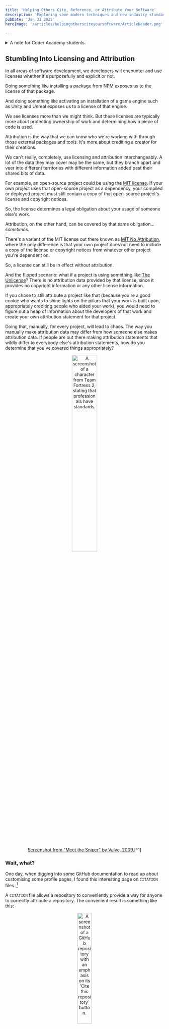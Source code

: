 ```yaml
---
title: 'Helping Others Cite, Reference, or Attribute Your Software'
description: 'Exploring some modern techniques and new industry standards to improve software attribution, referencing, and citations.'
pubDate: 'Jan 31 2025'
heroImage: '/articles/helpingothersciteyoursoftware/ArticleHeader.png'

---
```



<details style={{backgroundColor:"var(--theme-700)", padding:"1%"}}>
	<summary  style={{backgroundColor:"var(--theme-900)"}}>A note for Coder Academy students.</summary>
This article can be used as an example for Coder Academy's assessment item, "Technical Blog Post and Prototype", for the ISK1002 Industry Skills 2 subject. I've kept this article focused on the rubric where I can, not necessarily the assessment brief - the rubric is what you'll be graded on, after all!


<details style={{backgroundColor:"var(--theme-700)", padding:"1%"}}>
	<summary  style={{backgroundColor:"var(--theme-900)"}}>For a walkthrough of how this article maps to the rubric, click this text.</summary>

- At least two referenced external sources to support an explanation of an industry-relevant trend or opportunity
	- Rise of "CI/CD/CC" movement
	- Platforms like Github increasing the ease of citations/referencing/attribution with new features
	- Explanation of the CodeMeta project metadata format and the Citation File Format
- At least two referenced external sources to support an explanation of an industry-relevant ethical issue in detail 
	- The importance of licensing/copyright/referencing/attribution
	- Reiterate some of of the info CodeMeta explains for their data format
- At least two referenced external sources to support an explanation of a problem or scenario and solution to the problem or scenario
	- Problem: Lack of developer awareness about these tools, hurdles that stop developers implementing such "simple" things in their work
	- Solution: Demonstrate how to implement CodeMeta and CFF files in software projects
- Article should include a plan covering the steps required to address the problem or scenario
	- Tutorial on how to implement CodeMeta and CFF files in software projects
	- Brief example of how CodeMeta/CFF data can be used in projects (e.g. read in a version number, contributors array, etc, to display in appropriate UI of an app)
- Identify the essential skills, knowledge, tools, etc, required to implement the solution to the problem or scenario, explain why those are needed, identify alternatives to those identified things, and explain why the chosen things are used in the solution instead of the alternatives.
	- Comparison of metadata formats (e.g. using CodeMeta "crosswalks" to highlight gaps in some formats)
	- Show how GitHub currently supports CFF and has plans to support future formats (link to GitHub issues/discussions where this popped up)
- No formatting issues, and uses correct spelling & grammar throughout the article.
	- This can be as "manual" as just spell-checking everything yourself, but I like automation. I've implemented a GitHub Action that runs two spelling & grammar tools: ReviewDog's "misspell" action and ReviewDog's "languagetool" action. They'll validate and suggest fixes for the articles I write into this blog repository.
- Creates code with comments, comments are relevant to the project, comments are all easy to understand, and ideally stick to a specific commenting or documentation style.
	- JSDoc comments to cover syntax-related commenting automatically, plus manually-written descriptions inserted into those JSDoc comments.

Each top-level dot point in the list above matches one rubric item (or rubric row, however you want to call it) in the assessment. If you're working on this assessment yourself, you may benefit from planning things out in a similar list! Or at least, including a similar list into your work will help any assessment graders to see everything that you're intending to show.

And no, this article does not get perfect marks for the rubric. I've got other things to do with my time!

This article might meet a high distinction overall, almost definitely a distinction overall at least.

</details>

You can see how this article was written in the repository source code, here: 

[https://github.com/AlexStormwood/alexstormwood.com/blob/main/src/content/blog/helpingothersciteyoursoftware.mdx](https://github.com/AlexStormwood/alexstormwood.com/blob/main/src/content/blog/helpingothersciteyoursoftware.mdx)

Yes, it's a Markdown Extended file - it's part of a website built with the Astro framework. It is deployed via Netlify.

</details>


## Stumbling Into Licensing and Attribution

In all areas of software development, we developers will encounter and use licenses whether it's purposefully and explicit or not. 

Doing something like installing a package from NPM exposes us to the license of that package. 

And doing something like activating an installation of a game engine such as Unity and Unreal exposes us to a license of that engine. 

We see licenses more than we might think. But these licenses are typically more about protecting ownership of work and determining how a piece of code is used.

Attribution is the way that we can know who we're working with through those external packages and tools. It's more about crediting a creator for their creations. 

We can't really, completely, use licensing and attribution interchangeably. A lot of the data they may cover may be the same, but they branch apart and veer into different territories with different information added past their shared bits of data. 

For example, an open-source project could be using the [MIT license](https://choosealicense.com/licenses/mit/). If your own project uses that open-source project as a dependency, your compiled or deployed project must still contain a copy of that open-source project's license and copyright notices. 

So, the license determines a legal obligation about your usage of someone else's work. 

Attribution, on the other hand, can be covered by that same obligation... _sometimes_.

There's a variant of the MIT license out there known as [MIT No Attribution](https://choosealicense.com/licenses/mit-0/), where the only difference is that your own project does not need to include a copy of the license or copyright notices from whatever other project you're dependent on. 

So, a license can still be in effect without attribution.

And the flipped scenario: what if a project is using something like [The Unlicense](https://choosealicense.com/licenses/unlicense/)? There is no attribution data provided by that license, since it provides no copyright information or any other license information. 

If you chose to still attribute a project like that (because you're a good cookie who wants to shine lights on the pillars that your work is built upon, appropriately crediting people who aided your work), you would need to figure out a heap of information about the developers of that work and create your own attribution statement for that project.

Doing that, manually, for every project, will lead to chaos. The way you manually make attribution data may differ from how someone else makes attribution data. If people are out there making attribution statements that wildly differ to everybody else's attribution statements, how do you determine that you've covered things appropriately? 

<div align="center">
<img width="40%" src="/articles/helpingothersciteyoursoftware/standards001.png" alt="A screenshot of a character from Team Fortress 2, stating that professionals have standards." />
</div>
<div align="center">
<caption>
	<a href="https://www.youtube.com/watch?v=9NZDwZbyDus">Screenshot from "Meet the Sniper" by Valve, 2009.</a>[^1]
</caption>
</div>

### Wait, what? 

One day, when digging into some GitHub documentation to read up about customising some profile pages, I found this interesting page on `CITATION` files. [^2]

A `CITATION` file allows a repository to conveniently provide a way for anyone to correctly attribute a repository. The convenient result is something like this: 

<div align="center">
<img width="30%" src="/articles/helpingothersciteyoursoftware/cff001.png" alt="A screenshot of a GitHub repository with an emphasis on its 'Cite this repository' button." />
</div>
<div align="center">
<caption>
	<a href="https://github.com/BigfootDS/supercamo">Screenshot from of a citation section of a GitHub repository - one of my own!</a>[^3]
</caption>
</div>

I'll dig into exactly how those citation files work later in this article, but I just wanted to show off the end-result for now. It's super convenient! It even supports repositories containing things other than software! [^4]


### But, why? 

Citations, referencing, attribution, and licensing all help others use your work. 

And potentially more-importantly than that: they help others learn from your work.

As a university educator for my day job, learning is a big deal to me. Any student, researcher, teacher, or other academically-involved person will typically need to cite and reference the works of others as part of their activities. As UNSW states with multiple nuggets of wisdom[^5]:

> By citing the work of a particular scholar, you acknowledge and respect the intellectual property rights of that researcher.

And... 

> Referencing is a way to provide evidence to support the assertions and claims in your own assignments.

And...

> By citing experts in your field, you are showing your marker that you are aware of the field in which you are operating.

And my favourite, most-creative statement on that page: 

> Your citations map the space of your discipline and allow you to navigate your way through your chosen field of study, in the same way that sailors steer by the stars.

Even third-party or archival systems such as Zenodo[^6] create and integrate citation data into anything you put into their systems. They have multiple features involved in archiving and organising whatever works are uploaded to their platform, including the usage of any existing citation data and creation of "digital object identifiers". I would fully expect that they're adhering to the idea of "if it's not organised, then its preservation is useless as we have no way to identify or find it" - a thought I've had while managing my own data hoard in a home server.

All of the above means well in an academic sense, of course, but for those more in an active industry setting (e.g. developers, programmers, managers, team leads), please consider: 

Using references helps justify things.

Going around saying "we need to upgrade this project because there's a bug that hackers are using" might scare some clueless folks into listening to you, but an a more-experienced workplace you might get a response of "says who?" or "what's the CVE?" or "has it been patched yet?" or "what's the hack and how does it work? Is it a realistic threat?"

All of those questions are best handled by going: "Here's the notice from Blah Blah Cyber Security Group". That's a reference to an expert, external piece of information.

Now, the above example puts all of that in a casually-framed verbal dialogue - but if you ever need to create a paper trail (either as emails, reports, or other documents), then you need a way to link or reference or cite what you're saying. So you're back to these same systems that academics and students are using. 


## Project Metadata

So, this brings us to project metadata. Our local dears at the Australiab Bureau of Statistics define metadata as[^7]:

> Metadata is the information that defines and describes data.
> 
> It is often referred to as data about data or information about data because it provides data users with information about the purpose, processes, and methods involved in the data collection.

This means that metadata, in the context of software development, is information about your software project. This is important! It's important because metadata helps us easily figure out things about our project. 

Specifically, we can use metadata to figure out any citation data about our projects.

And even more amazingly: we can use metadata to _automatically generate and update_ any citation data about our projects.

Think about what a citation needs. For example, if you were citing an article from a website (such as a news article or even this page that you're reading right now) in an APA7 citation format, you would need these pieces of information:

- Author Name, first and last.
- Date
- Article Title
- Website Name
- Article URL

Citing this webpage would look like:

`Stormwood, A. (2025, March 25). Helping Others Cite, Reference, or Attribute Your Software. Alex Stormwood. https://alexstormwood.com/articles/helpingothersciteyoursoftware/`

When we cite software, we need these pieces of information: 

- Author Name, first and last.
- Date
- Project Title
- Project Version
- Project Type
- Project URL

Not all of that is commonly implemented in typical referencing generator websites. For example, this website you're viewing now - its GitHub repository would be cited like this: 

`Alex Stormwood. (2023). GitHub - AlexStormwood/alexstormwood.com: Personal blog. GitHub. https://github.com/AlexStormwood/alexstormwood.com`

...but that's according to [MyBib.com](https://mybib.com), a great website but they unfortunately do not have software citation implemented at the time of writing. It means that they will process the repository web page as if it's a standard website or article - so not everything is super descriptive or clear. Like, the project title? We don't need the GitHub repository identifier there, or the repository description. We can use a proper title. 

We can customise this stuff. 

We can set up more-descriptive, more-accurate, more-useful information to make citations. And that will all be metadata.

We can use that metadata to make our own citation strings that specifically represent our work - so anyone citing our work will not need to use some half-implemented, inaccurate assumption about how our work should be cited. We can be specific!




In the rest of this article, we'll look at how we can create useful metadata and automatically use that metadata to help people create practical, useful citation strings. 
The result - the citation string that people will be using - will look like this: 

`Stormwood, A. (2025). Alex Stormwood's Website (Version 1.0.0) [Computer software]. https://github.com/AlexStormwood/alexstormwood.com`



## CI/CD/CC 

It feels like a pretty safe statement to say that not many developers enjoy doing documentation. I'm kinda toeing the line between academia and software development, so I do enjoy documentation in my software development work - but I know not many others are in that same situation. Hell, no one that I've met in my life enjoys making or maintaining documentation other than me.

So, how can we get developers on board with this metadata and citations stuff? Easy - make it happen automatically, in the background! 

According to a survey from the Continuous Delivery Foundation[^8], 83% of developers perform devops-related activities. This means that a large majority of the software development industry has a bit of exposure to CI/CD systems, processes, abilities, and so on.

From that same survey[^8], the developers who avoid CI/CD the most are often found in data science, desktop app development, or game development fields. 80% of game developers do have some involvement in devops - every other type of software development has an even higher percentage than that.

Again from that same survey[^8], freelancers - not companies, but individuals - are still mostly involved in devops tasks in some way. 21% of freelancers do not have any involvement in devops, while every other freelancer does! 

All of this means that it is very, very safe for us to assume that we can show the citation automation solution - especially one where we can say "copy this, that's all!" - and whoever we show it to will be able to understand what it is and what it is doing.

Additionally, there has been a recent movement to add "SBOM" to software projects: a software bill of materials. 

An SBOM is a way for developers to identify the components of their project and more-easily audit them. If none of that sounds exciting to you, that's okay - it's a cybersecurity thing, and is more-applicable to government work or enterprise work. It's essentially a paper trail, and a way for everyone involved in a project to prove that their work is safe. If you're working on projects that are related to sensitive data like military, healthcare, or social work, then this can help your project be picked up or bought by other companies and users - because you've proven additional trustworthiness thanks to the SBOM. 

GitHub has been working to make it easier for developers to create documents like that within their projects. In 2023, GitHub made a self-service SBOM generation system[^9], and specifically notes that a US government executive order from the Biden administration to improve cybersecurity helped to justify the need for that self-service system. If you are doing work with the US government, your work must be as secure as possible - and SBOMs help you do that. And GitHub helps you automate that.


Things like an SBOM fall under a recent addition to "CI/CD" known as "CC", or "continuous compliance". This changes the abbreviation a bit - we now have "CI/CD/CC"! 

As noted by Thoughtworks in their technology innovation tracker system, the "Technology Radar"[^10], the whole point of continuous compliance is that your SBOMs and audit logs and security scans and other legal documentation can be managed automatically, continuously. In particular, this helps to minimise and manage the risks and costs of addressing those risks, since any issues are caught early before they become major issues.

We can treat the citation stuff in that same umbrella. It's not source code, it's not a deliverable part of a project, it's not an integration thing - it's a compliance thing. 

But as implied by Thoughtworks[^10]: this is all very new stuff, and may not be widespread in the industry yet. It's only recently gotten on to their radar!




## How to Manually Make Metadata For Your Projects

There are two steps to what we want to do to achieve this citation goal: 

1. Determine our project metadata.
2. Use the metadata to create a citation.

There are a couple of great modern initiatives relevant to both of those steps.

### The CodeMeta JSON File

First, we have CodeMeta - an initiative first begun in 2014 to help software projects improve the metadata tracked and used for different purposes, such as research and analysis.[^11]

CodeMeta, as a standard, allows project maintainers to declare a huge variety of data about their work. Just look at this handy generator made by Software Heritage:[^12]:

<div align="center">
<img width="100%" src="/articles/helpingothersciteyoursoftware/codemeta001.png" alt="A screenshot of a webpage that is one gigantic form with many, many fields.." />
</div>
<div align="center">
<caption>
	<a href="https://codemeta.github.io/codemeta-generator/">Screenshot from of the CodeMeta generator tool built by Software Heritage.</a>[^12]
</caption>
</div>

So many fields! You can put in grant IDs to display your funding sources, information about the project language runtime, any ISBN or UUID about the project used by other content archival systems, and even put in parts like "This project is a subcomponent of this other, large project". It's very thorough, and the majority of the fields on that form are optional. 

After filling out that page to the best of your ability, you can press a button at the bottom of the page to turn that form data into a JSON file. It should look something like this: 

```json
{
    "@context": "https://doi.org/10.5063/schema/codemeta-2.0",
    "@type": "SoftwareSourceCode",
    "author": [
        {
            "@id": "https://orcid.org/0009-0008-2183-7041",
            "@type": "Person",
            "email": "alex@bigfootds.com",
            "givenName": "Alex",
            "familyName": "Stormwood",
            "affiliation": {
                "@type":"Organization",
                "name":"BigfootDS"
            }
        }
    ],
    "maintainer": [
        {
            "@id": "https://orcid.org/0009-0008-2183-7041",
            "@type": "Person",
            "email": "alex@bigfootds.com",
            "givenName": "Alex",
            "familyName": "Stormwood",
            "affiliation": {
                "@type":"Organization",
                "name":"BigfootDS"
            }
        }
    ],
    "codeRepository": "https://github.com/AlexStormwood/alexstormwood.com",
    "url":"https://github.com/AlexStormwood/alexstormwood.com",
    "dateCreated": "2025-01-26",
    "dateModified": "2025-01-27",
    "datePublished": "2025-01-27",
    "description": "Alex Stormwood's personal website, portfolio, and blog.",
    "abstract": "Alex Stormwood's personal website, portfolio, and blog.",
    "downloadUrl": "https://github.com/AlexStormwood/alexstormwood.com/releases",
    "keywords": [
        "github"
    ],
    "license": "https://spdx.org/licenses/MIT",
    "name": "alexstormwood.com",
    "programmingLanguage": "Markdown",
    "runtimePlatform": "GitHub",
    "version": "1.0.0",
    "contIntegration": "https://github.com/AlexStormwood/alexstormwood.com/actions",
    "codemeta:continuousIntegration": {
        "id": "https://github.com/AlexStormwood/alexstormwood.com/actions"
    },
    "developmentStatus": "active",
    "issueTracker": "https://github.com/AlexStormwood/alexstormwood.com/issues"
}
```

Even if you aren't making citation data, having a CodeMeta file like that is extremely handy. It can be used by a huge variety of systems, because CodeMeta is meant to be just a way to communicate data to others. We can see how other systems, programming languages, and tools can use CodeMeta by digging into the "crosswalk" section of CodeMeta documentation[^13]. For example, here's a look at the NodeJS NPM package manager crosswalk to the CodeMeta format[^14]:

<div align="center">
<img width="70%" src="/articles/helpingothersciteyoursoftware/codemeta002.png" alt="A screenshot of a webpage containing a table of properties, mapping CodeMeta properties to NodeJS NPM properties." />
</div>
<div align="center">
<caption>
	<a href="https://codemeta.github.io/crosswalk/node/">Screenshot from of the CodeMeta crosswalk page for NodeJS.</a>[^14]
</caption>
</div>

Because of the "crosswalk" data, we can more-easily figure out ways to use the CodeMeta data, or even update the CodeMeta data using data from other languages or projects. It's a really powerful system! 

### The Citation File Format (CFF) File

The Citation File Format (CFF) is a key step to making it easy for others to cite your software development. It's been around since 2017[^15], and has a really handy GitHub integration: it's the part that generates the "Cite this repository" button in repositories.

<div align="center">
<img width="30%" src="/articles/helpingothersciteyoursoftware/cff001.png" alt="A screenshot of a GitHub repository with an emphasis on its 'Cite this repository' button." />
</div>
<div align="center">
<caption>
	<a href="https://github.com/AlexStormwood/alexstormwood.com/">Screenshot from of a citation section of a GitHub repository - one of my own!</a>[^3]
</caption>
</div>

This file format is a plain text file made to be human- and machine-readable, intended to declare citation information for software projects and datasets.[^16]

It looks like this: 

```cff
cff-version: 1.2.0
message: "If you use this software, please cite it as below."
title: Alex Stormwood
authors:
  - family-names: Stormwood
    given-names: Alex
    orcid: https://orcid.org/0009-0008-2183-7041
abstract: A landing page for a GitHub account.
repository-code: "https://github.com/AlexStormwood/AlexStormwood"
type: software
version: 1.0.0
license-url: "https://spdx.org/licenses/MIT"
keywords:
  - github
date-released: 2025-01-27
```

Many of the properties above map to what we've seen so far in CodeMeta files, and that's a great thing. It means that we can start with one file and easily create the other. It may also be worthwhile to go and add further properties to the CFF file, as GitHub can parse different properties in a repository's `CITATION.cff` file to create different outputs in a repository's citation button.[^17]

And yes, this `CITATION.cff` file must live in the root of the repository as well!

A CFF file doesn't have to be some big lengthy document - the above example is a zero-dependency repository made by one person. Larger repositories with numerous contributors, SEO keywords, dependencies, and lengthy abstracts or descriptions will be larger, so the size of a CFF document will vary based on the project. 

It's part of why it's such a handy thing to automate the creation and editing of that file. Let it grow as your project grows. Maintaining this file manually can become daunting or draining as a project grows, so let's not do this manually...


## How to Automatically Make Metadata For Your Projects

Enter GitHub Actions.

You could absolutely go and use other automation or CI/CD platforms to manage this stuff as well, but for this article: we'll keep it all within GitHub's ecosystem.

GitHub Actions is an automation system built around the YAML language, and allows developers to create "workflows" that run after certain events or triggers occur in a repository. Each workflow contains "jobs", and they can be used to carry out actions defined in a workflow's YAML file.

For our need here in this article, we should want a workflow that: 

1. Loads a repository's contents into the workflow.
2. Reads the repository's CodeMeta file, parsing it to create a CFF file. 
3. Commits the CFF file into the repository. 

One of the great big joys of GitHub Actions is that many developers create and share their workflow's jobs as reusable "actions", for others to use in their own workflows. This is a huge boon to us: other developers already created the code that parses a CodeMeta file and creates a CFF file based on that data. Other developers have also even created code that adds files and commits them to a repository. Essentially, we can make a very hands-off automation workflow to handle this citation need.

GitHub Actions workflows must live in a special folder in a repository: the `.github/workflows/` directory. The `.github` folder lives in the root of the repository, and the `workflows` folder lives insid that `.github` folder. Workflows are YAML files, so we can name them whatever we want but they must have the `.yml` file extension.

So, let's begin making that automation workflow.

This type of file contents should go into a `codemeta2cff.yml` file that lives in your repository's `.github/workflows/` folder, so its full repository-relative path should be `.github/workflows/codemeta2cff.yml`:
```yml
name: CodeMeta2CFF
run-name: Run CodeMeta2CFF after ${{github.event_name}} by ${{github.actor}}

on:
  push:
    paths: ['codemeta.json']
  workflow_dispatch:
    inputs:
      reason:
        description: 'Reason'
        required: false
        default: 'Manual trigger'

jobs:
  CodeMeta2CFF:
    runs-on: ubuntu-latest
    steps:
      - name: Checkout
        uses: actions/checkout@v4
      - name: Convert CFF
        uses: caltechlibrary/codemeta2cff@main
      - name: Commit CFF
        uses: EndBug/add-and-commit@v9
        with:
          message: 'Add CITATION.cff for release'
          add: 'CITATION.cff'
```

That automation workflow will run whenever either of these two situations occur: 

- Someone pushes a commit to the repository, where that commit specifically modifies the existing `codemeta.json` file found in the root of the repository. This automatically activates this workflow.
- Someone clicks on a "Run this workflow" button in the GitHub repository's Actions dashboard, manually activating this workflow.

As long as the CodeMeta file was valid, that workflow will automatically keep a repository's CFF file and thus its citation button up-to-date.

You may note that only some properties from the CodeMeta file get mapped into the CFF file: this is a limitation in the `codemeta2cff` library used in the workflow, and is open to contribution in the Caltech Library "datatools" repository.[^18]

## Summary

In this article, we've explored the importance of metadata and how it can be used to create accurate citation data for others to use when referencing our work. We've looked at how to do that manually and automatically, and dug into concepts around why this stuff all matters as well. 

It's a lot to unpack, and it's a new area of the software development industry. It's not commonplace - yet!

But to help spread the concepts and make it easy to apply to our work, we just have to remember: 

- We need a `codemeta.json` file.
- We need an automation workflow to build a `CITATION.cff` file based on the `codemeta.json` file's contents.

You could take this automated citation data system and combine with further automations not covered by this article, too. You could automate: 

- Whenever a NodeJS project's `package.json` file updates, update the project's `codemeta.json` file as well. Or the reverse direction, too! They're both JSON, so any programming language could read and edit them, writing the new data back to their respective files!
- Any automation workflow that is updating the `codemeta.json` file could also pull in additional data from other repositories. For example, a developer might store their "Person" entry in their GitHub account, in some special repository that is publicly accessible. This would let you pull in correct metadata about every contributor to a repository, and the contributors would just need that object stored in a file somewhere.
- Whenever the `codemeta.json` file or `CITATION.cff` file updates, a document detailing the credits of a project (e.g. for video games) would be updated by any updated metadata, such as new contributors or dependencies.

There's a huge variety of things you can do with metadata, and creating the citation file is a really nice way to address the need for consistency in software citations and referencing. With automation, it can be easy. And with automation, it can also become a very powerful cog in a variety of a project's other automation systems.

I hope this has been an interesting read - it was a fun rabbit-hole for me to dive into, revealing a nice bunch of software development groups, standards, and automation workflows!

And for those scrolling right to the end...

### TLDR

<details style={{backgroundColor:"var(--theme-700)", padding:"1%"}}>
	<summary  style={{backgroundColor:"var(--theme-900)"}}>Click this text for the two code files that all of your GitHub repositories should have!</summary>

This type of contents should go into a `codemeta.json` file in the root of your repository:

```json
{
    "@context": "https://doi.org/10.5063/schema/codemeta-2.0",
    "@type": "SoftwareSourceCode",
    "author": [
        {
            "@id": "https://orcid.org/0009-0008-2183-7041",
            "@type": "Person",
            "email": "alex@bigfootds.com",
            "givenName": "Alex",
            "familyName": "Stormwood",
            "affiliation": {
                "@type":"Organization",
                "name":"BigfootDS"
            }
        }
    ],
    "maintainer": [
        {
            "@id": "https://orcid.org/0009-0008-2183-7041",
            "@type": "Person",
            "email": "alex@bigfootds.com",
            "givenName": "Alex",
            "familyName": "Stormwood",
            "affiliation": {
                "@type":"Organization",
                "name":"BigfootDS"
            }
        }
    ],
    "codeRepository": "https://github.com/AlexStormwood/alexstormwood.com",
    "url":"https://github.com/AlexStormwood/alexstormwood.com",
    "dateCreated": "2025-01-26",
    "dateModified": "2025-01-27",
    "datePublished": "2025-01-27",
    "description": "Alex Stormwood's personal website, portfolio, and blog.",
    "abstract": "Alex Stormwood's personal website, portfolio, and blog.",
    "downloadUrl": "https://github.com/AlexStormwood/alexstormwood.com/releases",
    "keywords": [
        "github"
    ],
    "license": "https://spdx.org/licenses/MIT",
    "name": "alexstormwood.com",
    "programmingLanguage": "Markdown",
    "runtimePlatform": "GitHub",
    "version": "1.0.0",
    "contIntegration": "https://github.com/AlexStormwood/alexstormwood.com/actions",
    "codemeta:continuousIntegration": {
        "id": "https://github.com/AlexStormwood/alexstormwood.com/actions"
    },
    "developmentStatus": "active",
    "issueTracker": "https://github.com/AlexStormwood/alexstormwood.com/issues"
}
```

This type of file contents should go into a `codemeta2cff.yml` file that lives in your repository's `.github/workflows/` folder, so its full repository-relative path should be `.github/workflows/codemeta2cff.yml`:
```yml
name: CodeMeta2CFF
run-name: Run CodeMeta2CFF after ${{github.event_name}} by ${{github.actor}}

on:
  push:
    paths: ['codemeta.json']
  workflow_dispatch:
    inputs:
      reason:
        description: 'Reason'
        required: false
        default: 'Manual trigger'

jobs:
  CodeMeta2CFF:
    runs-on: ubuntu-latest
    steps:
      - name: Checkout
        uses: actions/checkout@v4
      - name: Convert CFF
        uses: caltechlibrary/codemeta2cff@main
      - name: Commit CFF
        uses: EndBug/add-and-commit@v9
        with:
          message: 'Add CITATION.cff for release'
          add: 'CITATION.cff'
```

That will automatically keep this citation button up-to-date on your repositories: 

<div align="center">
<img width="30%" src="/articles/helpingothersciteyoursoftware/cff001.png" alt="A screenshot of a GitHub repository with an emphasis on its 'Cite this repository' button." />
</div>
<div align="center">
<caption>
	<a href="https://github.com/AlexStormwood/alexstormwood.com/">Screenshot from of a citation section of a GitHub repository - one of my own!</a>[^3]
</caption>
</div>

</details>


## References 

[^1]: Valve. (2009). Meet the Sniper. In YouTube. https://www.youtube.com/watch?v=9NZDwZbyDus
[^2]: About CITATION files - GitHub Docs. (2017). GitHub Docs. https://docs.github.com/en/repositories/managing-your-repositorys-settings-and-features/customizing-your-repository/about-citation-files
[^3]: BigfootDS. (2024, October 19). GitHub - BigfootDS/supercamo: Camo-inspired ODM for NeDB, built specifically for BigfootDS’ needs. GitHub. https://github.com/BigfootDS/supercamo
[^4]: About CITATION files - GitHub Docs. (2017). GitHub Docs. https://docs.github.com/en/repositories/managing-your-repositorys-settings-and-features/customizing-your-repository/about-citation-files#citing-something-other-than-software
[^5]: UNSW Sydney. (2019, October 28). Why Is Referencing Important? UNSW Sydney. https://www.student.unsw.edu.au/why-referencing-important
[^6]: Zenodo - Research. Shared. (2018). Zenodo.org. https://zenodo.org/
[^7]: Australian Bureau of Statistics. (2023, February 2). Metadata | Australian Bureau of Statistics. https://www.abs.gov.au/statistics/understanding-statistics/statistical-terms-and-concepts/metadata
[^8]: SlashData. (2024, August 19). State of CI/CD Report 2024. CD Foundation. https://cd.foundation/state-of-cicd-2024/
[^9]: Tooley, E. (2023, March 28). Introducing self-service SBOMs. The GitHub Blog. https://github.blog/enterprise-software/governance-and-compliance/introducing-self-service-sboms/
[^10]: Thoughtworks. (2024). Continuous compliance | Technology Radar | Thoughtworks Australia. Thoughtworks. https://www.thoughtworks.com/en-au/radar/techniques/continuous-compliance
[^11]: codemeta. (2023, July 13). GitHub - codemeta/codemeta: Minimal metadata schemas for science software and code, in JSON-LD. GitHub. https://github.com/codemeta/codemeta
[^12]: Software Heritage. (2025). CodeMeta generator. Github.io. https://codemeta.github.io/codemeta-generator/
[^13]: codemeta. (2025). Crosswalk - The CodeMeta Project. Github.io. https://codemeta.github.io/crosswalk/
[^14]: codemeta. (2025b). Crosswalk for NodeJS package.json - The CodeMeta Project. Github.io. https://codemeta.github.io/crosswalk/node/
[^15]: Druskat, S., Spaaks, J. H., Chue Hong, N., Haines, R., Baker, J., Bliven, S., Willighagen, E., Pérez-Suárez, D., & Konovalov, O. (2021). Citation File Format (Version 1.2.0) [Computer software]. https://doi.org/10.5281/zenodo.5171937
[^16]: Druskat, S. (2021). Citation File Format (CFF). Citation File Format (CFF). https://citation-file-format.github.io/
[^17]: GitHub. (2017). About CITATION files - GitHub Docs. GitHub Docs. https://docs.github.com/en/repositories/managing-your-repositorys-settings-and-features/customizing-your-repository/about-citation-files
[^18]: Morrell, T. E. (2024). codemeta2cff (Version 0.3.3) [Computer software]. https://doi.org/10.22002/q79s0-7w020